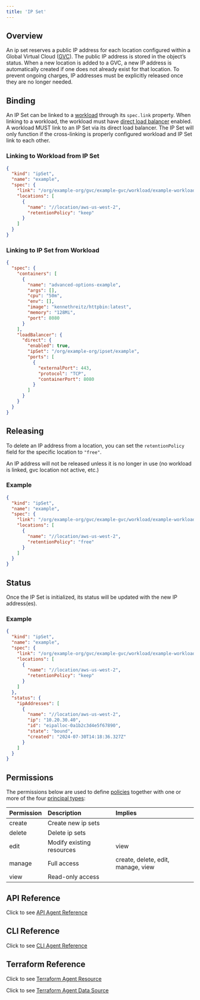 ```yaml
---
title: 'IP Set'
---
```


## Overview

An ip set reserves a public IP address for each location configured within a Global Virtual Cloud ([GVC](/objects/gvc)). The public IP address is stored in the object’s status. When a new location is added to a GVC, a new IP address is automatically created if one does not already exist for that location.
To prevent ongoing charges, IP addresses must be explicitly released once they are no longer needed.

## Binding

An IP Set can be linked to a [workload](/objects/workload) through its `spec.link` property. When linking to a workload, the workload must have [direct load balancer](/objects/workload/load-balancing#direct-load-balancer) enabled. A workload MUST link to an IP Set via its direct load balancer. The IP Set will only function if the cross-linking is properly configured workload and IP Set link to each other.

### Linking to Workload from IP Set

```json
{
  "kind": "ipSet",
  "name": "example",
  "spec": {
    "link": "/org/example-org/gvc/example-gvc/workload/example-workload",
    "locations": [
      {
        "name": "//location/aws-us-west-2",
        "retentionPolicy": "keep"
      }
    ]
  }
}
```

### Linking to IP Set from Workload

```json
{
  "spec": {
    "containers": [
      {
        "name": "advanced-options-example",
        "args": [],
        "cpu": "50m",
        "env": [],
        "image": "kennethreitz/httpbin:latest",
        "memory": "128Mi",
        "port": 8080
      }
    ],
    "loadBalancer": {
      "direct": {
        "enabled": true,
        "ipSet": "/org/example-org/ipset/example",
        "ports": [
          {
            "externalPort": 443,
            "protocol": "TCP",
            "containerPort": 8080
          }
        ]
      }
    }
  }
}
```

## Releasing

To delete an IP address from a location, you can set the `retentionPolicy` field
for the specific location to `"free"`.

<Note>An IP address will not be released unless it is no longer in use (no workload is linked, gvc location not active, etc.)</Note>

### Example

```json
{
  "kind": "ipSet",
  "name": "example",
  "spec": {
    "link": "/org/example-org/gvc/example-gvc/workload/example-workload",
    "locations": [
      {
        "name": "//location/aws-us-west-2",
        "retentionPolicy": "free"
      }
    ]
  }
}
```

## Status

Once the IP Set is initialized, its status will be updated with the new IP address(es).

### Example

```json
{
  "kind": "ipSet",
  "name": "example",
  "spec": {
    "link": "/org/example-org/gvc/example-gvc/workload/example-workload",
    "locations": [
      {
        "name": "//location/aws-us-west-2",
        "retentionPolicy": "keep"
      }
    ]
  },
  "status": {
    "ipAddresses": [
      {
        "name": "//location/aws-us-west-2",
        "ip": "10.20.30.40",
        "id": "eipalloc-0a1b2c3d4e5f67890",
        "state": "bound",
        "created": "2024-07-30T14:18:36.327Z"
      }
    ]
  }
}
```

## Permissions

The permissions below are used to define [policies](/objects/policy) together with one or more of the four
[principal types](/platform/access-control):

| Permission | Description               | Implies                            |
| :--------- | :------------------------ | :--------------------------------- |
| create     | Create new ip sets        |                                    |
| delete     | Delete ip sets            |                                    |
| edit       | Modify existing resources | view                               |
| manage     | Full access               | create, delete, edit, manage, view |
| view       | Read-only access          |                                    |

## API Reference

Click to see [API Agent Reference](/api-reference/agent)

## CLI Reference

Click to see [CLI Agent Reference](/references/cli/agent)

## Terraform Reference

Click to see [Terraform Agent Resource](/references/terraform/resources/cpln_gvc)

Click to see [Terraform Agent Data Source](/references/terraform/data-sources/cpln_gvc)
